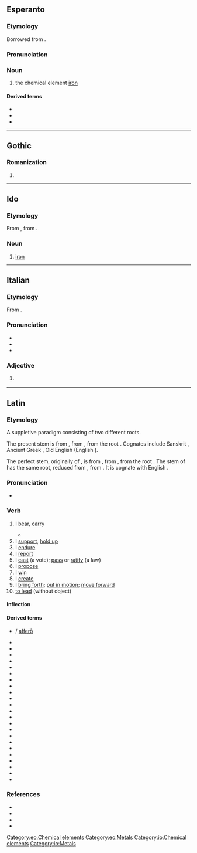 {{also|Fero}}
==Esperanto==
{{wikipedia|lang=eo}}

===Etymology===
Borrowed from {{bor|eo|la|ferrum}}.

===Pronunciation===
{{eo-IPA|a=Eo-fero.ogg}}

===Noun===
{{eo-head|-}}

# the chemical element [[iron]]

====Derived terms====
* {{l|eo|ferometeorito|gloss=iron meteor}}
* {{l|eo|ferŝtono|gloss=iron ore}}
* {{l|eo|fervojo|gloss=railway}}

{{eo BRO|4}}

[[Category:eo:Chemical elements]]
[[Category:eo:Metals]]

----

==Gothic==

===Romanization===
{{got-rom|head=fērō}}

# {{got-romanization of|𐍆𐌴𐍂𐍉}}

----

==Ido==

===Etymology===
From {{etyl|eo|io}} {{m|eo|fero}}, from {{etyl|la|io}} {{m|la|ferrum}}.

===Noun===
{{io-noun|-}}

# [[iron]]

[[Category:io:Chemical elements]]
[[Category:io:Metals]]

----

==Italian==

===Etymology===
From {{inh|it|la|ferum}}.

===Pronunciation===
* {{IPA|/ˈfɛ.ro/|[ˈfɛːr̺o]|lang=it}}
* {{rhymes|ɛro|lang=it}}
* {{hyphenation|fè|ro|lang=it}}

===Adjective===
{{it-adj|fer}}

# {{lb|it|poetic}} {{archaic form of|fiero|lang=it}}

----

==Latin==

===Etymology===
{{PIE root|la|bʰer|telh₂}}
A suppletive paradigm consisting of two different roots.

The present stem is from {{inh|la|itc-pro|*ferō}}, from {{inh|la|ine-pro|*bʰéreti||to bear, carry}}, from the root {{m|ine-pro|*bʰer-}}. Cognates include Sanskrit {{m|sa|भरति|tr=bhárati}}, Ancient Greek {{m|grc|φέρω}}, Old English {{m|ang|beran}} (English {{m|en|bear}}).

The perfect stem, originally of {{m|la|tollō}}, is from {{inh|la|itc-pro||*tetolai}}, from {{inh|la|ine-pro|*tetólh₂e||to be holding up}}, from the root {{m|ine-pro|*telh₂-}}. The stem of {{m|la|lātus}} has the same root, reduced from {{inh|la|itc-pro|*tlātos}}, from {{inh|la|ine-pro|*tl̥h₂tós}}. It is cognate with English {{m|en|thole||to endure}}.

===Pronunciation===
* {{la-IPA|ferō}}

===Verb===
{{la-verb|ferō|ferre|tulī|perf2=tetulī|lātum|conj=3|pattern=irreg}}

# I [[bear]], [[carry]]
#: {{syn|la|gerō|portō|vehō}}
#* {{Q|la|Jerome|Vulgate|Genesis|1|2|quote=terra autem erat inanis et vacua et tenebrae super faciem abyssi et spiritus Dei '''ferebatur''' super aquas|trans=And the earth was void and empty, and darkness was upon the face of the deep; and the spirit of God '''moved''' over the waters.}}
# I [[support]], [[hold up]]
# I [[endure]]
# I [[report]]
# I [[cast]] (a vote); [[pass]] or [[ratify]] (a law)
# I [[propose]]
# I [[win]]
# I [[create]]
# I [[bring forth]]; [[put in motion]]; [[move forward]]
# [[to lead]] (without object)

====Inflection====
{{la-conj-irreg|fero}}

====Derived terms====
{{col-top|4}}
* {{l|la|adfero|adferō}} / [[affero|afferō]]
* {{l|la|aufero|auferō}}
* {{l|la|circumfero|circumferō}}
* {{l|la|confero|cōnferō}}
* {{l|la|defero|dēferō}}
* {{l|la|differo|differō}}
* {{l|la|effero|efferō}}
* {{l|la|-fer}}
* {{l|la|ferculum}}
* {{l|la|fertilis}}
* {{l|la|fertus}}
* {{l|la|infero|īnferō}}
* {{l|la|interfero|interferō}}
* {{l|la|introfero|intrōferō}}
* {{l|la|lātiō}}
* {{l|la|offero|offerō}}
* {{l|la|perfero|perferō}}
* {{l|la|postfero|postferō}}
* {{l|la|praefero|praeferō}}
* {{l|la|praeterferor}}
* {{l|la|profero|prōferō}}
* {{l|la|refero|referō}}
* {{l|la|suffero|sufferō}}
* {{l|la|transfero|trānsferō}}
{{col-bottom}}

===References===
* {{R:L&S}}
* {{R:Elementary Lewis}}
* {{R:Gaffiot}}
* {{R:M&A}}
